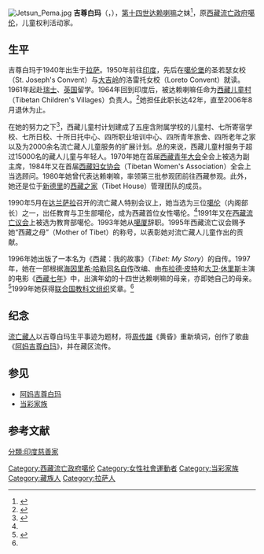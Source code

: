 {{About|第十四世达赖喇嘛之妹|不丹王后|吉增·佩玛}}
[[File:Jetsun_Pema.jpg|thumb]]
'''吉尊白玛'''（{{bo|z=རྗེ་བཙུན་པདྨ་|w=rje btsun pad+ma|t=Jétsün Pema}}，{{bd|1940年|7月7日||}}），[[第十四世达赖喇嘛|第十四世达赖喇嘛]]之妹<ref name="中國西藏 1999 p. ">{{cite book | title=中國西藏 | publisher=民族出版社 | issue=第 1-6 號 | year=1999 | url=https://books.google.com.tw/books?id=u3o2AQAAIAAJ | language=zh | access-date=2021-09-07 | page=13 | archive-date=2021-09-07 | archive-url=https://web.archive.org/web/20210907033715/https://books.google.com.tw/books?id=u3o2AQAAIAAJ }}</ref>，原[[西藏流亡政府|西藏流亡政府]][[噶伦|噶伦]]，儿童权利活动家。

==生平==
吉尊白玛于1940年出生于[[拉萨|拉萨]]。1950年前往[[印度|印度]]，先后在[[噶伦堡|噶伦堡]]的圣若瑟女校（St. Joseph's Convent）与[[大吉岭|大吉岭]]的洛雷托女校（Loreto Convent）就读。1961年起赴[[瑞士|瑞士]]、[[英国|英国]]留学。1964年回到印度后，被达赖喇嘛任命为[[西藏儿童村|西藏儿童村]]（Tibetan Children's Villages）负责人。<ref name="House">{{Cite web |url=http://www.tibethouse.jp/event/2009/090705_jpema_e.html |title=Tibethouse |access-date=2011-12-11 |archive-date=2019-09-29 |archive-url=https://web.archive.org/web/20190929204838/http://www.tibethouse.jp/event/2009/090705_jpema_e.html |dead-url=no }}</ref>她担任此职长达42年，直至2006年8月退休为止。

在她的努力之下<ref>{{Cite web |url=http://www.phayul.com/news/article.aspx?id=11632 |title=www.phayul.com |accessdate=2011-12-11 |archive-date=2011-06-09 |archive-url=https://web.archive.org/web/20110609184539/http://www.phayul.com/news/article.aspx?id=11632 |dead-url=no }}</ref>，西藏儿童村计划建成了五座含附属学校的儿童村、七所寄宿学校、七所日校、十所日托中心、四所职业培训中心、四所青年旅舍、四所老年之家以及为2000余名流亡藏人儿童服务的扩展计划。总的来说，西藏儿童村服务于超过15000名的藏人儿童与年轻人。1970年她在首届[[西藏青年大会|西藏青年大会]]全会上被选为副主席，1984年又在首届[[西藏妇女协会|西藏妇女协会]]（Tibetan Women's Association）全会上当选顾问。1980年她曾代表达赖喇嘛，率领第三批参观团前往西藏参观。此外，她还是位于[[新德里|新德里]]的[[西藏之家|西藏之家]]（Tibet House）管理团队的成员。

1990年5月在[[达兰萨拉|达兰萨拉]]召开的流亡藏人特别会议上，她当选为三位[[噶伦|噶伦]]（内阁部长）之一，出任教育与卫生部噶伦，成为西藏首位女性噶伦。<ref name="House"/>1991年又在[[西藏流亡议会|西藏流亡议会]]上被选为教育部噶伦。1993年她从[[噶厦|噶厦]]辞职。1995年西藏流亡议会赐予她“西藏之母”（Mother of Tibet）的称号，以表彰她对流亡藏人儿童作出的贡献。

1996年她出版了一本名为《西藏：我的故事》（''Tibet: My Story''）的自传。1997年，她在一部根据[[海因里希·哈勒|海因里希·哈勒]][[西藏七年_(书籍)|同名自传]]改编、由[[布拉德·皮特|布拉德·皮特]]和[[大卫·休里斯|大卫·休里斯]]主演的电影《[[西藏七年|西藏七年]]》中，出演年幼的十四世达赖喇嘛的母亲，亦即她自己的母亲。<ref>{{Cite web |url=http://www.imdb.com/name/nm0671449/ |title=存档副本 |access-date=2011-12-11 |archive-date=2020-08-12 |archive-url=https://web.archive.org/web/20200812031846/https://www.imdb.com/name/nm0671449/ |dead-url=no }}</ref>1999年她获得[[联合国教科文组织|联合国教科文组织]]奖章。<ref name="House"/>

==纪念==
[[流亡藏人|流亡藏人]]以吉尊白玛生平事迹为题材，将[[周传雄|周传雄]]《黄昏》重新填词，创作了歌曲《[[阿妈吉尊白玛|阿妈吉尊白玛]]》，并在藏区流传。

== 参见 ==
* [[阿妈吉尊白玛|阿妈吉尊白玛]]
* [[当彩家族|当彩家族]]

== 参考文献 ==
{{Reflist}}
{{第十四世達賴喇嘛}}
{{Authority control}}
[[Category:西藏流亡政府噶伦|Category:西藏流亡政府噶伦]]
[[Category:女性社會運動者|Category:女性社會運動者]]
[[Category:当彩家族|Category:当彩家族]]
[[Category:藏族人|Category:藏族人]]
[[Category:拉萨人|Category:拉萨人]]
[[分類:印度慈善家|分類:印度慈善家]]
